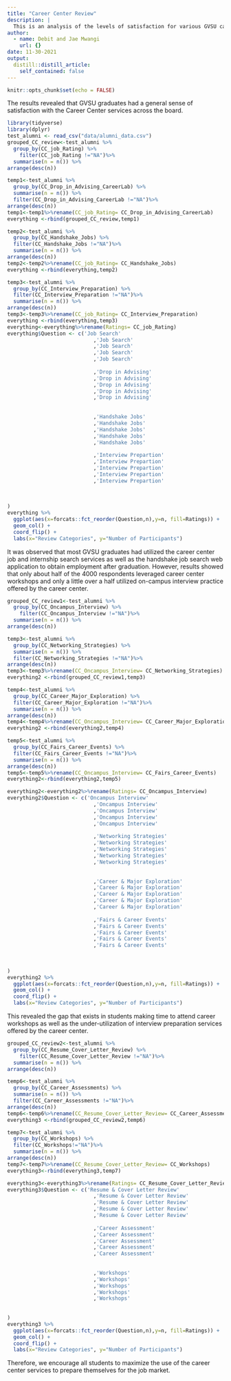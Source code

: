 ```yaml
---
title: "Career Center Review"
description: |
  This is an analysis of the levels of satisfaction for various GVSU career center services. 
author:
  - name: Debit and Jae Mwangi
    url: {}
date: 11-30-2021
output:
  distill::distill_article:
    self_contained: false
---
```

```r
knitr::opts_chunk$set(echo = FALSE)
```

The results revealed that GVSU graduates had a general sense of satisfaction with the Career Center services across the board.

```r
library(tidyverse)
library(dplyr)
test_alumni <- read_csv("data/alumni_data.csv")
grouped_CC_review<-test_alumni %>% 
  group_by(CC_job_Rating) %>% 
    filter(CC_job_Rating !="NA")%>% 
  summarise(n = n()) %>%
arrange(desc(n))

temp1<-test_alumni %>% 
  group_by(CC_Drop_in_Advising_CareerLab) %>% 
  summarise(n = n()) %>%
  filter(CC_Drop_in_Advising_CareerLab !="NA")%>% 
arrange(desc(n))
temp1<-temp1%>%rename(CC_job_Rating= CC_Drop_in_Advising_CareerLab) 
everything <-rbind(grouped_CC_review,temp1)

temp2<-test_alumni %>% 
  group_by(CC_Handshake_Jobs) %>% 
  filter(CC_Handshake_Jobs !="NA")%>% 
  summarise(n = n()) %>%
arrange(desc(n))
temp2<-temp2%>%rename(CC_job_Rating= CC_Handshake_Jobs) 
everything <-rbind(everything,temp2)

temp3<-test_alumni %>% 
  group_by(CC_Interview_Preparation) %>% 
  filter(CC_Interview_Preparation !="NA")%>% 
  summarise(n = n()) %>%
arrange(desc(n))
temp3<-temp3%>%rename(CC_job_Rating= CC_Interview_Preparation) 
everything <-rbind(everything,temp3)
everything<-everything%>%rename(Ratings= CC_job_Rating) 
everything$Question <- c('Job Search'
                            ,'Job Search'
                            ,'Job Search'
                            ,'Job Search'
                            ,'Job Search'
                           
                            ,'Drop in Advising'
                            ,'Drop in Advising'
                            ,'Drop in Advising'
                            ,'Drop in Advising'
                            ,'Drop in Advising'
                           
                            
                            ,'Handshake Jobs'
                            ,'Handshake Jobs'
                            ,'Handshake Jobs'
                            ,'Handshake Jobs'
                            ,'Handshake Jobs'
                         
                            ,'Interview Prepartion'
                            ,'Interview Prepartion'
                            ,'Interview Prepartion'
                            ,'Interview Prepartion'
                            ,'Interview Prepartion'
                         
                            
                            
)
everything %>%
  ggplot(aes(x=forcats::fct_reorder(Question,n),y=n, fill=Ratings)) +
  geom_col() + 
  coord_flip() + 
  labs(x="Review Categories", y="Number of Participants")
```

It was observed that most GVSU graduates had utilized the career center job and internship search services as well as the handshake job search web application to obtain employment after graduation.
However, results showed that only about half of the 4000 respondents leveraged career center workshops and only a little over a half utilized on-campus interview practice offered by the career center. 

```r
grouped_CC_review1<-test_alumni %>%  
  group_by(CC_Oncampus_Interview) %>% 
    filter(CC_Oncampus_Interview !="NA")%>% 
  summarise(n = n()) %>%
arrange(desc(n))

temp3<-test_alumni %>% 
  group_by(CC_Networking_Strategies) %>% 
  summarise(n = n()) %>%
  filter(CC_Networking_Strategies !="NA")%>% 
arrange(desc(n))
temp3<-temp3%>%rename(CC_Oncampus_Interview= CC_Networking_Strategies) 
everything2 <-rbind(grouped_CC_review1,temp3)

temp4<-test_alumni %>% 
  group_by(CC_Career_Major_Exploration) %>% 
  filter(CC_Career_Major_Exploration !="NA")%>% 
  summarise(n = n()) %>%
arrange(desc(n))
temp4<-temp4%>%rename(CC_Oncampus_Interview= CC_Career_Major_Exploration) 
everything2 <-rbind(everything2,temp4)

temp5<-test_alumni %>% 
  group_by(CC_Fairs_Career_Events) %>% 
  filter(CC_Fairs_Career_Events !="NA")%>% 
  summarise(n = n()) %>%
arrange(desc(n))
temp5<-temp5%>%rename(CC_Oncampus_Interview= CC_Fairs_Career_Events) 
everything2<-rbind(everything2,temp5)

everything2<-everything2%>%rename(Ratings= CC_Oncampus_Interview) 
everything2$Question <- c('Oncampus Interview'
                            ,'Oncampus Interview'
                            ,'Oncampus Interview'
                            ,'Oncampus Interview'
                            ,'Oncampus Interview'
                           
                            ,'Networking Strategies'
                            ,'Networking Strategies'
                            ,'Networking Strategies'
                            ,'Networking Strategies'
                            ,'Networking Strategies'
                           
                            
                            ,'Career & Major Exploration'
                            ,'Career & Major Exploration'
                            ,'Career & Major Exploration'
                            ,'Career & Major Exploration'
                            ,'Career & Major Exploration'
                         
                            ,'Fairs & Career Events'
                            ,'Fairs & Career Events'
                            ,'Fairs & Career Events'
                            ,'Fairs & Career Events'
                            ,'Fairs & Career Events'
                         
                            
                            
)
everything2 %>%
  ggplot(aes(x=forcats::fct_reorder(Question,n),y=n, fill=Ratings)) +
  geom_col() + 
  coord_flip() + 
  labs(x="Review Categories", y="Number of Participants")
```

This revealed the gap that exists in students making time to attend career workshops as well as the under-utilization of interview preparation services offered by the career center. 

```r
grouped_CC_review2<-test_alumni %>%  
  group_by(CC_Resume_Cover_Letter_Review) %>% 
    filter(CC_Resume_Cover_Letter_Review !="NA")%>% 
  summarise(n = n()) %>%
arrange(desc(n))

temp6<-test_alumni %>% 
  group_by(CC_Career_Assessments) %>% 
  summarise(n = n()) %>%
  filter(CC_Career_Assessments !="NA")%>% 
arrange(desc(n))
temp6<-temp6%>%rename(CC_Resume_Cover_Letter_Review= CC_Career_Assessments) 
everything3 <-rbind(grouped_CC_review2,temp6)

temp7<-test_alumni %>% 
  group_by(CC_Workshops) %>% 
  filter(CC_Workshops!="NA")%>% 
  summarise(n = n()) %>%
arrange(desc(n))
temp7<-temp7%>%rename(CC_Resume_Cover_Letter_Review= CC_Workshops) 
everything3<-rbind(everything3,temp7)

everything3<-everything3%>%rename(Ratings= CC_Resume_Cover_Letter_Review) 
everything3$Question <- c('Resume & Cover Letter Review'
                            ,'Resume & Cover Letter Review'
                            ,'Resume & Cover Letter Review'
                            ,'Resume & Cover Letter Review'
                            ,'Resume & Cover Letter Review'
                           
                            ,'Career Assessment'
                            ,'Career Assessment'
                            ,'Career Assessment'
                            ,'Career Assessment'
                            ,'Career Assessment'
                           
                            
                            ,'Workshops'
                            ,'Workshops'
                            ,'Workshops'
                            ,'Workshops'
                            ,'Workshops'
                            
                            
)
everything3 %>%
  ggplot(aes(x=forcats::fct_reorder(Question,n),y=n, fill=Ratings)) +
  geom_col() + 
  coord_flip() + 
  labs(x="Review Categories", y="Number of Participants")
```
Therefore, we encourage all students to maximize the use of the career center services to prepare themselves for the job market.
